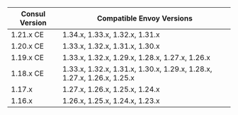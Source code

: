 | Consul Version | Compatible Envoy Versions                                              |
| -------------- | ---------------------------------------------------------------------- |
| 1.21.x CE      | 1.34.x, 1.33.x, 1.32.x, 1.31.x                                         |
| 1.20.x CE      | 1.33.x, 1.32.x, 1.31.x, 1.30.x                                         |
| 1.19.x CE      | 1.33.x, 1.32.x, 1.29.x, 1.28.x, 1.27.x, 1.26.x                         |
| 1.18.x CE      | 1.33.x, 1.32.x, 1.31.x, 1.30.x, 1.29.x, 1.28.x, 1.27.x, 1.26.x, 1.25.x |
| 1.17.x         | 1.27.x, 1.26.x, 1.25.x, 1.24.x                                         |
| 1.16.x         | 1.26.x, 1.25.x, 1.24.x, 1.23.x                                         |